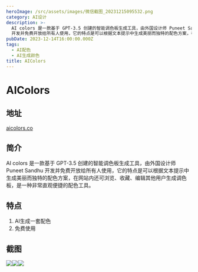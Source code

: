 ```yaml
---
heroImage: /src/assets/images/微信截图_20231215095532.png
category: AI设计
description: >-
  AI colors 是一款基于 GPT-3.5 创建的智能调色板生成工具，由外国设计师 Puneet Sandhu
  开发并免费开放给所有人使用，它的特点是可以根据文本提示中生成美丽而独特的配色方案，在网站内还可浏览、收藏、编辑其他用户生成调色板，是一种非常直观便捷的配色工具。
pubDate: 2023-12-14T16:00:00.000Z
tags:
  - AI配色
  - AI生成颜色
title: AIColors
---
```


# AIColors

## 地址

[aicolors.co](https://aicolors.co/)

## 简介

AI colors 是一款基于 GPT-3.5 创建的智能调色板生成工具，由外国设计师 Puneet Sandhu 开发并免费开放给所有人使用，它的特点是可以根据文本提示中生成美丽而独特的配色方案，在网站内还可浏览、收藏、编辑其他用户生成调色板，是一种非常直观便捷的配色工具。

## 特点

1. AI生成一套配色
2. 免费使用

## 截图

![](/src/assets/images/微信截图_20231215095532.png)![](/src/assets/images/微信截图_20231215095538.png)![](/src/assets/images/微信截图_20231215095550.png)
